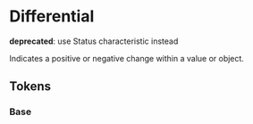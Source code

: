 
<Meta title="Theme/Characteristics/Differential" />

# Differential

**deprecated**: use Status characteristic instead

Indicates a positive or negative change within a value or object.

## Tokens

### Base

<Canvas>
  <Story name="Base">
    <DocGrid>
      <ColorBlock colorVar="--salt-differential-positive-foreground" />
      <ColorBlock colorVar="--salt-differential-negative-foreground" />
    </DocGrid>
  </Story>
</Canvas>
